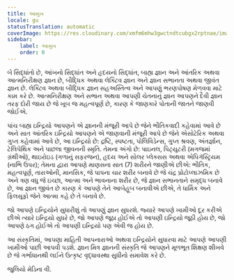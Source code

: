 ```yaml
---
title: આમુખ
locale: gu
statusTranslation: automatic
coverImage: https://res.cloudinary.com/xmfm6mhw3gwctndtcubgx2rptnae/image/upload/v1741354450/small_cover_introduccion_a_la_gnosis_57a3fc8d72.webp
sidebar:
    label: આમુખ
    order: 0
---
```

બે સિદ્ધાંતો છે, આંખનો સિદ્ધાંત અને હૃદયનો સિદ્ધાંત, બાહ્ય જ્ઞાન અને આંતરિક અથવા આત્મનિરીક્ષણ જ્ઞાન છે, બૌદ્ધિક અથવા લેક્ટિવ જ્ઞાન અને જ્ઞાન સભાનતા અથવા જીવંત જ્ઞાન છે. લેક્ટિવ અથવા બૌદ્ધિક જ્ઞાન સહઅસ્તિત્વ અને આપણું ભરણપોષણ મેળવવા માટે કામ કરે છે. આત્મનિરીક્ષણ અને સભાન અથવા આપણી ચેતનાનું જ્ઞાન આપણને દૈવી જ્ઞાન તરફ દોરી જાય છે જે ખૂબ જ મહત્વપૂર્ણ છે, કારણ કે જાણકારે પોતાની જાતને જાણવી જોઈએ.

પાંચ બાહ્ય ઇન્દ્રિયો આપણને એ જ્ઞાનની મંજૂરી આપે છે જેને ભૌતિકવાદી કહેવામાં આવે છે અને સાત આંતરિક ઇન્દ્રિયો આપણને એ જાણવાની મંજૂરી આપે છે જેને એસોટેરિક અથવા ગુપ્ત કહેવામાં આવે છે, આ ઇન્દ્રિયો છે: દ્રષ્ટિ, સ્પષ્ટતા, પોલિવિડેન્સ, ગુપ્ત શ્રવણ, અંતર્જ્ઞાન, ટેલિપેથિક અને પાછલા જીવનની સ્મૃતિ. તેમના અંગો છે: પાઇનલ, પિટ્યુટરી (મગજમાં ગ્રંથીઓ), થાઇરોઇડ (ગળાનું સફરજન), હૃદય અને સોલર પ્લેક્સસ અથવા એપિગૅસ્ટ્રિયમ (નાભિ ઉપર); તેમના દ્વારા આપણે માણસના સાત (7) શરીરને જાણીએ છીએ: ભૌતિક, મહત્વપૂર્ણ, તારાઓની, માનસિક, જે પાપના ચાર શરીર બનાવે છે જે ચંદ્ર પ્રોટોપ્લાઝમિક છે અને ત્રણ વધુ જે ઇચ્છા, આત્મા અને ભાવનાના શરીર છે, જે જ્ઞાન સભાનતાને સમૃદ્ધ બનાવે છે, આ જ્ઞાન જીવંત છે કારણ કે આપણે તેને આબેહૂબ બનાવીએ છીએ, તે ધાર્મિક અને ફિલસૂફો જેને આત્મા કહે છે તે બનાવે છે.

જો આપણે ઇન્દ્રિયોને સુધારીશું તો આપણું જ્ઞાન સુધરશે. જ્યારે આપણે ખામીઓ દૂર કરીએ છીએ ત્યારે ઇન્દ્રિયો સુધરે છે, જો આપણે જૂઠા હોઈએ તો આપણી ઇન્દ્રિયો જૂઠી હોય છે, જો આપણે ઠગ હોઈએ તો આપણી ઇન્દ્રિયો પણ એવી જ હોય છે.

આ સંસ્કૃતિમાં, આપણા માહિતી આપનારાઓ અથવા ઇન્દ્રિયોને સુધારવા માટે આપણે આપણી ખામીઓ પાછી આપવી પડશે. જ્ઞાન મિત્ર જ્ઞાનની સંસ્કૃતિ જે આપણને મૂળભૂત શિક્ષણ શીખવે છે જે ગર્ભાધાનથી લઈને ઉત્કૃષ્ટ વૃદ્ધાવસ્થા સુધીનો સમાવેશ કરે છે.

જુલિયો મેડિના વી.
